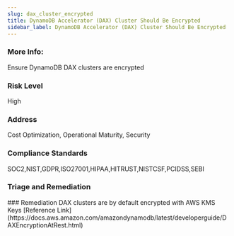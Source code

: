 ```yaml
---
slug: dax_cluster_encrypted
title: DynamoDB Accelerator (DAX) Cluster Should Be Encrypted
sidebar_label: DynamoDB Accelerator (DAX) Cluster Should Be Encrypted
---
```


### More Info:

Ensure DynamoDB DAX clusters are encrypted

### Risk Level

High

### Address

Cost Optimization, Operational Maturity, Security

### Compliance Standards

SOC2,NIST,GDPR,ISO27001,HIPAA,HITRUST,NISTCSF,PCIDSS,SEBI

### Triage and Remediation
<Tabs>
<Tab title='Remediation'>
### Remediation
DAX clusters are by default encrypted with AWS KMS Keys
</Tab>
</Tabs>
[Reference Link](https://docs.aws.amazon.com/amazondynamodb/latest/developerguide/DAXEncryptionAtRest.html)
